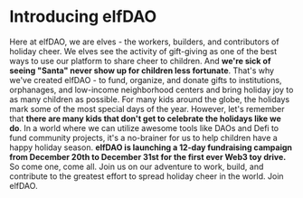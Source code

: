 
# Introducing elfDAO

Here at elfDAO, we are elves - the workers, builders, and contributors of holiday cheer. We elves see the activity of gift-giving as one of the best ways to use our platform to share cheer to children. And **we're sick of seeing "Santa" never show up for children less fortunate**.
That's why we've created elfDAO - to fund, organize, and donate gifts to institutions, orphanages, and low-income neighborhood centers and bring holiday joy to as many children as possible.
For many kids around the globe, the holidays mark some of the most special days of the year. However, let's remember that **there are many kids that don't get to celebrate the holidays like we do**. 
In a world where we can utilize awesome tools like DAOs and Defi to fund community projects, it's a no-brainer for us to help children have a happy holiday season.
**elfDAO is launching a 12-day fundraising campaign from December 20th to December 31st for the first ever Web3 toy drive.**
So come one, come all. Join us on our adventure to work, build, and contribute to the greatest effort to spread holiday cheer in the world. Join elfDAO.
